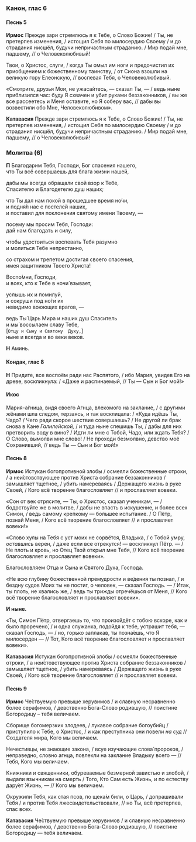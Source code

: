 ### Канон, глас 6

#### Песнь 5

**Ирмос** Прежде зари стремлюсь я к Тебе, о Слово Божие! / Ты, не претерпев изменения, / истощил Себя по милосердию Своему / и до страдания нисшёл, будучи непричастным страданию. / Мир подай мне, падшему, // о Человеколюбивый!

Твои, о Христос, слуги, / когда Ты омыл им ноги и предочистил их приобщением к божественному таинству, / от Сиона взошли на великую гору Елеонскую, // воспевая Тебя, о Человеколюбивый.

«Смотрите, друзья Мои, не ужасайтесь, — сказал Ты, — / ведь ныне приблизился час: буду Я схвачен и убит руками беззаконников, / вы же все рассеетесь и Меня оставите, но Я соберу вас, // дабы вы возвестили обо Мне, Человеколюбивом».

**Катавасия** Прежде зари стремлюсь я к Тебе, о Слово Божие! / Ты, не претерпев изменения, / истощил Себя по милосердию Своему / и до страдания нисшёл, будучи непричастным страданию. / Мир подай мне, падшему, // о Человеколюбивый!

### Молитва (6)

**П** Благодарим Тебя, Господи, Бог спасения нашего,  
что Ты всё совершаешь  для блага жизни нашей,

дабы мы всегда обращали свой взор к Тебе,  
Спасителю и Благодетелю душ наших;

что Ты дал нам покой в прошедшее время но́чи,  
и подня́л нас с постелей наших,  
и поставил для поклонения святому имени Твоему, —

посему мы просим Тебя, Господи:  
дай нам благодать и силу,

чтобы удостоиться воспевать Тебя разумно  
и молиться Тебе непрестанно,

со страхом и трепетом достигая своего спасения,  
имея защитником Твоего Христа!

Воспо́мни, Господи,  
и всех, кто к Тебе в ночи́ взывает,

услышь их и помилуй,  
и сокруши под но́ги их  
невидимо воюющих врагов, —

ведь Ты́ Царь Мира и наших душ Спаситель  
и мы́ воссылаем славу Тебе,  
<R>[</R>`Отцу и Cыну и Cвятому  Духу,`<R>]</R>  
ныне и вcегда и во веки веков.

**Н** Аминь.

#### Кондак, глас 8

**Н** Придите, все воспоём ради нас Распятого, / ибо Мария, увидев Его на древе, воскликнула: / «Даже и распинаемый, // Ты — Сын и Бог мой!»

#### Икос

Мария-а́гница, видя своего Агнца, влекомого на заклание, / с другими жёнами шла следом, терзаясь, и так восклицала: / «Куда идёшь Ты, Чадо? / Чего ради скорое шествие совершаешь? / Не другой ли брак снова в Кане *Галилейской,* / и туда ныне спешишь Ты, / дабы для них претворить воду в вино? / Идти ли мне с Тобой, Чадо, или ждать Тебя? / О Слово, вымолви мне слово! / Не проходи безмолвно, девство моё Сохранивший, // ведь Ты — Сын и Бог мой!»

#### Песнь 8

**Ирмос** Истукан богопротивной злобы / осмеяли божественные отроки, / а неи́стовствующее против Христа собрание беззаконников / замышляет тщетное, / убить намереваясь / Держащего жизнь в руке Своей, / Кого всё творение благословляет // и прославляет вовеки.

«Сон от век отрясите, — Ты, о Христос, сказал ученикам, — / бодрствуйте же в молитве, / дабы не впасть в искушение, и более всех Симон, / ведь самому крепкому — большее испытание. / О Пётр, познай Меня, / Кого всё творение благословляет // и прославляет вовеки!»

«Слово хулы на Тебя с уст моих не сорвётся, Владыка, / с Тобой умру, *оставшись* верен, / даже если все отрекутся! — воскликнул Пётр. — / Не плоть и кровь, но Отец Твой открыл мне Тебя, // Кого всё творение благословляет и прославляет вовеки».

Благословляем Отца и Сына и Святого Духа, Господа.

«Не всю глубину божественной премудрости и ве́дения ты познал, / и бездну судов Моих ты не постиг, о человек, — сказал Господь. — / Итак, ты плоть, не хвались же, / ведь ты трижды отречёшься от Меня, // Кого всё творение благословляет и прославляет вовеки».

**И ныне.**

«Ты, Симон Пётр, отвергаешь то, что произойдёт с тобою вскоре, как и было проречено́, / и одна служанка, подойдя к тебе, устрашит тебя, — сказал Господь, — / но, горько заплакав, ты позна́ешь, что Я милосерден — // Тот, Кого всё творение благословляет и прославляет вовеки».

**Катавасия** Истукан богопротивной злобы / осмеяли божественные отроки, / а неи́стовствующее против Христа собрание беззаконников / замышляет тщетное, / убить намереваясь / Держащего жизнь в руке Своей, / Кого всё творение благословляет // и прославляет вовеки.

#### Песнь 9

**Ирмос** Че́ствуемую превыше херувимов / и славную несравненно более серафимов, / девственно Бога-Слово родившую, // поистине Богородицу – тебя величаем.

Сборище богомерзких злодеев, / лукавое собрание богоубийц / приступило к Тебе, о Христос, / и как преступника они повели *на суд* // Создателя мира, Кого мы величаем.

Нечестивцы, не знающие закона, / всуе изучающие слова́ пророков, / неправедно, словно агнца, повлекли на заклание Владыку всего — // Тебя, Кого мы величаем.

Книжники и священники, обуреваемые безмерной завистью и злобой, / выдали язычникам на смерть / Того, Кто Сам есть Жизнь, и по естеству дару́ет Жизнь, — // Кого мы величаем.

Окружили Тебя, как стая псов, по щека́м били, о Царь, / допрашивали Тебя / и против Тебя лжесвидетельствовали, // но Ты, всё претерпев, спас всех.

**Катавасия** Че́ствуемую превыше херувимов / и славную несравненно более серафимов, / девственно Бога-Слово родившую, // поистине Богородицу — тебя величаем.
